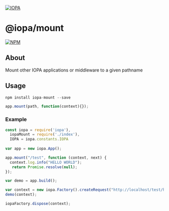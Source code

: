 [![IOPA](/iopa.png)](https://iopa.io)
# @iopa/mount

[![NPM](https://nodei.co/npm/iopa-mount.png?downloads=true)](https://nodei.co/npm/iopa/)

## About

Mount other IOPA applications or middleware to a given pathname

## Usage

```js
npm install iopa-mount --save
```

```js
app.mount(path, function(context){});
```

### Example

```js
const iopa = require('iopa'),
  iopaMount = require('./index'),
  IOPA = iopa.constants.IOPA
 
var app = new iopa.App();

app.mount("/test", function (context, next) {
  context.log.info("HELLO WORLD");
   return Promise.resolve(null);
});

var demo = app.build();

var context = new iopa.Factory().createRequest("http://localhost/test/hello", "GET");
demo(context);

iopaFactory.dispose(context);
```